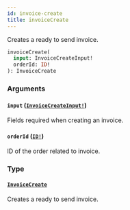 ```yaml
---
id: invoice-create
title: invoiceCreate
---
```


Creates a ready to send invoice.

```graphql
invoiceCreate(
  input: InvoiceCreateInput!
  orderId: ID!
): InvoiceCreate

```

### Arguments

#### `input` ([`InvoiceCreateInput!`](../../../developer/api-reference/inputs/invoice-create-input))

Fields required when creating an invoice.

#### `orderId` ([`ID!`](../../../developer/api-reference/scalars/id))

ID of the order related to invoice.

### Type

#### [`InvoiceCreate`](../../../developer/api-reference/objects/invoice-create)

Creates a ready to send invoice.
